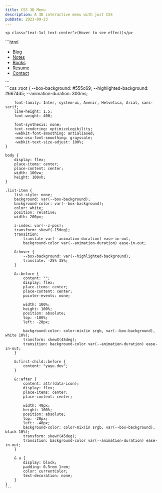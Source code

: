 ```yaml
---
title: CSS 3D Menu
description: A 3D interactive menu with just CSS
pubDate: 2023-09-23
---
```



<ExperimentsLayout>

<div class="w-full" slot="demo">
    <CSS3DMenu slot="demo" />

    <p class="text-1xl text-center">(Hover to see effect)</p>
</div>

<div class="w-full" slot="html">
    ```html
    <ul class="list">
        <li class="list-item" data-icon="📝" style="--z-pos:5">
            <a href="#">Blog</a>
        </li>
        <li class="list-item" data-icon="📚" style="--z-pos:4">
            <a href="#">Notes</a>
        </li>
        <li class="list-item" data-icon="📖" style="--z-pos:3">
            <a href="#">Books</a>
        </li>
        <li class="list-item" data-icon="📄" style="--z-pos:2">
            <a href="#">Resume</a>
        </li>
        <li class="list-item" data-icon="📬" style="--z-pos:1">
            <a href="#">Contact</a>
        </li>
    </ul>
    ```
</div>

<div class="w-full" slot="css">
    ```css
    :root {
        --box-background: #555c69;
        --highlighted-background: #6674d5;
        --animation-duration: 300ms;

        font-family: Inter, system-ui, Avenir, Helvetica, Arial, sans-serif;
        line-height: 1.5;
        font-weight: 400;

        font-synthesis: none;
        text-rendering: optimizeLegibility;
        -webkit-font-smoothing: antialiased;
        -moz-osx-font-smoothing: grayscale;
        -webkit-text-size-adjust: 100%;
    }

    body {
        display: flex;
        place-items: center;
        place-content: center;
        width: 100vw;
        height: 100vh;
    }

    .list-item {
        list-style: none;
        background: var(--box-background);
        background-color: var(--box-background);
        color: white;
        position: relative;
        width: 200px;

        z-index: var(--z-pos);
        transform: skewY(-15deg);
        transition:
            translate var(--animation-duration) ease-in-out,
            background-color var(--animation-duration) ease-in-out;

        &:hover {
            --box-background: var(--highlighted-background);
            translate: -25% 35%;
        }

        &::before {
            content: "";
            display: flex;
            place-items: center;
            place-content: center;
            pointer-events: none;

            width: 100%;
            height: 100%;
            position: absolute;
            top: -100%;
            left: -20px;

            background-color: color-mix(in srgb, var(--box-background), white 10%);
            transform: skewX(45deg);
            transition: background-color var(--animation-duration) ease-in-out;
        }

        &:first-child::before {
            content: "yayu.dev";
        }

        &::after {
            content: attr(data-icon);
            display: flex;
            place-items: center;
            place-content: center;

            width: 40px;
            height: 100%;
            position: absolute;
            top: -20px;
            left: -40px;
            background-color: color-mix(in srgb, var(--box-background), black 10%);
            transform: skewY(45deg);
            transition: background-color var(--animation-duration) ease-in-out;
        }

        & a {
            display: block;
            padding: 0.5rem 1rem;
            color: currentColor;
            text-decoration: none;
        }
    }
    ```
</div>

</ExperimentsLayout>
